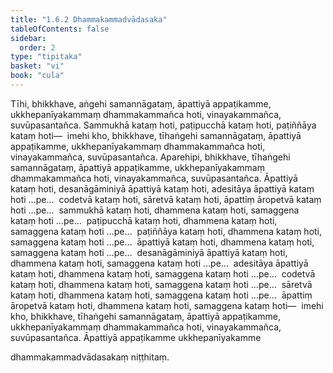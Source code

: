 ```yaml
---
title: "1.6.2 Dhammakammadvādasaka"
tableOfContents: false
sidebar:
  order: 2
type: "tipitaka"
basket: "vi"
book: "cula"
---
```



<DynamicBreadcrumb />

<Division number="58" book="cula">

<Paragraph number="270" book="cula">
Tīhi, bhikkhave, aṅgehi samannāgataṃ, āpattiyā appaṭikamme, ukkhepanīyakammaṃ dhammakammañca hoti, vinayakammañca, suvūpasantañca. Sammukhā kataṃ hoti, paṭipucchā kataṃ hoti, paṭiññāya kataṃ hoti—  imehi kho, bhikkhave, tīhaṅgehi samannāgataṃ, āpattiyā appaṭikamme, ukkhepanīyakammaṃ dhammakammañca hoti, vinayakammañca, suvūpasantañca.
</Paragraph>

<Paragraph number="271" book="cula">
Aparehipi, bhikkhave, tīhaṅgehi samannāgataṃ, āpattiyā appaṭikamme, ukkhepanīyakammaṃ dhammakammañca hoti, vinayakammañca, suvūpasantañca. Āpattiyā kataṃ hoti, desanāgāminiyā āpattiyā kataṃ hoti, adesitāya āpattiyā kataṃ hoti …pe…  codetvā kataṃ hoti, sāretvā kataṃ hoti, āpattiṃ āropetvā kataṃ hoti …pe…  sammukhā kataṃ hoti, dhammena kataṃ hoti, samaggena kataṃ hoti …pe…  paṭipucchā kataṃ hoti, dhammena kataṃ hoti, samaggena kataṃ hoti …pe…  paṭiññāya kataṃ hoti, dhammena kataṃ hoti, samaggena kataṃ hoti …pe…  āpattiyā kataṃ hoti, dhammena kataṃ hoti, samaggena kataṃ hoti …pe…  desanāgāminiyā āpattiyā kataṃ hoti, dhammena kataṃ hoti, samaggena kataṃ hoti …pe…  adesitāya āpattiyā kataṃ hoti, dhammena kataṃ hoti, samaggena kataṃ hoti …pe…  codetvā kataṃ hoti, dhammena kataṃ hoti, samaggena kataṃ hoti …pe…  sāretvā kataṃ hoti, dhammena kataṃ hoti, samaggena kataṃ hoti …pe…  āpattiṃ āropetvā kataṃ hoti, dhammena kataṃ hoti, samaggena kataṃ hoti—  imehi kho, bhikkhave, tīhaṅgehi samannāgataṃ, āpattiyā appaṭikamme, ukkhepanīyakammaṃ dhammakammañca hoti, vinayakammañca, suvūpasantañca.

</Paragraph>
</Division>

<Paragraph number="272" type="center" book="cula">
Āpattiyā appaṭikamme ukkhepanīyakamme

  
dhammakammadvādasakaṃ niṭṭhitaṃ.
</Paragraph>